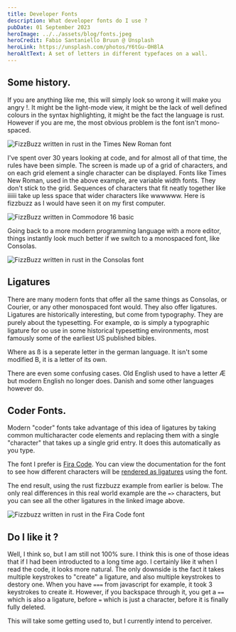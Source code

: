 ```yaml
---
title: Developer Fonts
description: What developer fonts do I use ?
pubDate: 01 September 2023
heroImage: ../../assets/blog/fonts.jpeg
heroCredit: Fabio Santaniello Bruun @ Unsplash
heroLink: https://unsplash.com/photos/Y6tGu-OH8lA
heroAltText: A set of letters in different typefaces on a wall.
---
```



## Some history.

If you are anything like me, this will simply look so wrong it will make you angry !. It might be the light-mode view, 
it might be the lack of well defined colours in the syntax highlighting, it might be the fact the language is rust. However
if you are me, the most obvious problem is the font isn't mono-spaced.

<Image src={FizzBuzz_TimesNewRoman} alt="FizzBuzz written in rust in the Times New Roman font" class="center" />

I've spent over 30 years looking at code, and for almost all of that time, the rules have been simple. The screen
is made up of a grid of characters, and on each grid element a single character can be displayed. Fonts like Times New Roman,
used in the above example, are variable width fonts. They don't stick to the grid. Sequences of characters that fit neatly together
like iiiiii take up less space that wider characters like wwwwww. Here is fizzbuzz as I would have seen it on my first computer.

<Image src={FizzBuzz_C16} alt="FizzBuzz written in Commodore 16 basic" class="center" />

Going back to a more modern programming language with a more editor, things instantly look much better if we switch to a monospaced
font, like Consolas.

<Image src={FizzBuzz_Consolas} alt="FizzBuzz written in rust in the Consolas font" class="center" />

## Ligatures

There are many modern fonts that offer all the same things as Consolas, or Courier, or any other monospaced font would. They also
offer ligatures. Ligatures are historically interesting, but come from typography. They are purely about the typesetting. For example, 
ꝏ is simply a typographic ligature for oo use in some historical typesetting environments, most famously some of the earliest
US published bibles.

Where as ß is a seperate letter in the german language. It isn't some modified B, it is a letter of its own.

There are even some confusing cases. Old English used to have a letter Æ but modern English no longer does. Danish and some other
languages however do.

## Coder Fonts.

Modern "coder" fonts take advantage of this idea of ligatures by taking common multicharacter code elements and replacing them with 
a single "character" that takes up a single grid entry. It does this automatically as you type.

The font I prefer is [Fira Code](https://github.com/tonsky/FiraCode). You can view the documentation for the font to see
how different characters will be <a href="https://github.com/tonsky/FiraCode#whats-in-the-box">rendered as ligatures</a> using the font.

The end result, using the rust fizzbuzz example from earlier is below. The only real differences in this real world example are the `=>` characters,
but you can see all the other ligatures in the linked image above.

<Image src={FizzBuzz_FiraCode} alt="Fizzbuzz written in rust in the Fira Code font" class="center" />

## Do I like it ?

Well, I think so, but I am still not 100% sure. I think this is one of those ideas that if I had been introducted to a long time ago. 
I certainly like it when I read the code, it looks more natural. The only downside is the fact it takes multiple keystrokes to "create"
a ligature, and also multiple keystrokes to destory one. When you have `===` from javascript for example, it took 3 keystrokes to create it.
However, if you backspace through it, you get a `==` which is also a ligature, before `=` which is just a character, before it is finally
fully deleted.

This will take some getting used to, but I currently intend to perceiver.
